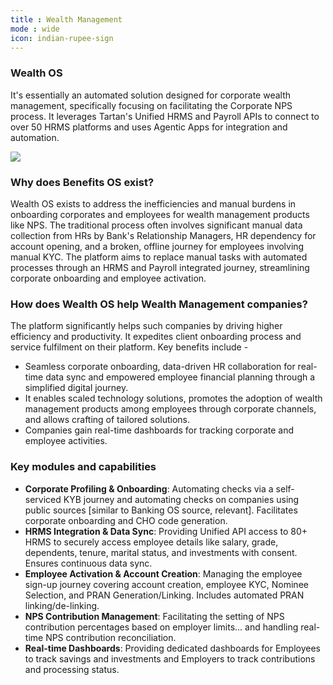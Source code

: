 ```yaml
---
title : Wealth Management
mode : wide
icon: indian-rupee-sign
---
```


### Wealth OS

It's essentially an automated solution designed for corporate wealth management, specifically focusing on facilitating the Corporate NPS process. It leverages Tartan's Unified HRMS and Payroll APIs to connect to over 50 HRMS platforms and uses Agentic Apps for integration and automation.

<Frame> <img src="/images/wealthos.png"/> </Frame>


### Why does Benefits OS exist?
Wealth OS exists to address the inefficiencies and manual burdens in onboarding corporates and employees for wealth management products like NPS. The traditional process often involves significant manual data collection from HRs by Bank's Relationship Managers, HR dependency for account opening, and a broken, offline journey for employees involving manual KYC. The platform aims to replace manual tasks with automated processes through an HRMS and Payroll integrated journey, streamlining corporate onboarding and employee activation.

### How does Wealth OS help Wealth Management companies?
The platform significantly helps such companies by driving higher efficiency and productivity. It expedites client onboarding process and service fulfilment on their platform. Key benefits include -  

- Seamless corporate onboarding, data-driven HR collaboration for real-time data sync and empowered employee financial planning through a simplified digital journey.
- It enables scaled technology solutions, promotes the adoption of wealth management products among employees through corporate channels, and allows crafting of tailored solutions.
- Companies gain real-time dashboards for tracking corporate and employee activities.

### Key modules and capabilities
- **Corporate Profiling & Onboarding**: Automating checks via a self-serviced KYB journey and automating checks on companies using public sources [similar to Banking OS source, relevant]. Facilitates corporate onboarding and CHO code generation.
- **HRMS Integration & Data Sync**: Providing Unified API access to 80+ HRMS to securely access employee details like salary, grade, dependents, tenure, marital status, and investments with consent. Ensures continuous data sync.
- **Employee Activation & Account Creation**: Managing the employee sign-up journey covering account creation, employee KYC, Nominee Selection, and PRAN Generation/Linking. Includes automated PRAN linking/de-linking.
- **NPS Contribution Management**: Facilitating the setting of NPS contribution percentages based on employer limits... and handling real-time NPS contribution reconciliation.
- **Real-time Dashboards**: Providing dedicated dashboards for Employees to track savings and investments and Employers to track contributions and processing status.
